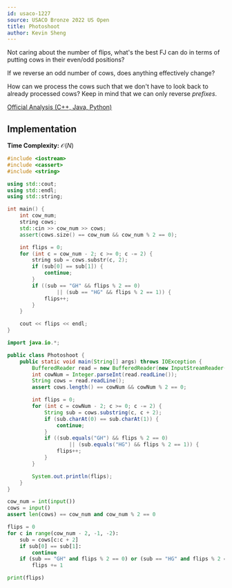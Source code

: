 ```yaml
---
id: usaco-1227
source: USACO Bronze 2022 US Open
title: Photoshoot
author: Kevin Sheng
---
```


<Spoiler title="Hint 1">

Not caring about the number of flips, what's the best FJ can do in terms
of putting cows in their even/odd positions?

</Spoiler>

<Spoiler title="Hint 2">

If we reverse an odd number of cows, does anything effectively change?

</Spoiler>

<Spoiler title="Hint 3">

How can we process the cows such that we don't have to look back to already
processed cows? Keep in mind that we can only reverse *prefixes*.

</Spoiler>

<Spoiler title="Solution">

[Official Analysis (C++, Java, Python)](http://usaco.org/current/data/sol_prob1_bronze_open22.html)

## Implementation

**Time Complexity:** $\mathcal{O}(N)$

<LanguageSection>
<CPPSection>

```cpp
#include <iostream>
#include <cassert>
#include <string>

using std::cout;
using std::endl;
using std::string;

int main() {
	int cow_num;
	string cows;
	std::cin >> cow_num >> cows;
	assert(cows.size() == cow_num && cow_num % 2 == 0);

	int flips = 0;
	for (int c = cow_num - 2; c >= 0; c -= 2) {
		string sub = cows.substr(c, 2);
		if (sub[0] == sub[1]) {
			continue;
		}
		if ((sub == "GH" && flips % 2 == 0)
				|| (sub == "HG" && flips % 2 == 1)) {
			flips++;
		}
	}

	cout << flips << endl;
}
```

</CPPSection>
<JavaSection>

```java
import java.io.*;

public class Photoshoot {
	public static void main(String[] args) throws IOException {
		BufferedReader read = new BufferedReader(new InputStreamReader(System.in));
		int cowNum = Integer.parseInt(read.readLine());
		String cows = read.readLine();
		assert cows.length() == cowNum && cowNum % 2 == 0;

		int flips = 0;
		for (int c = cowNum - 2; c >= 0; c -= 2) {
			String sub = cows.substring(c, c + 2);
			if (sub.charAt(0) == sub.charAt(1)) {
				continue;
			}
			if ((sub.equals("GH") && flips % 2 == 0)
					|| (sub.equals("HG") && flips % 2 == 1)) {
				flips++;
			}
		}

		System.out.println(flips);
	}
}
```

</JavaSection>
<PySection>

```py
cow_num = int(input())
cows = input()
assert len(cows) == cow_num and cow_num % 2 == 0

flips = 0
for c in range(cow_num - 2, -1, -2):
	sub = cows[c:c + 2]
	if sub[0] == sub[1]:
		continue
	if (sub == "GH" and flips % 2 == 0) or (sub == "HG" and flips % 2 == 1):
		flips += 1

print(flips)
```

</PySection>
</LanguageSection>

</Spoiler>
